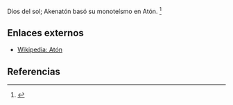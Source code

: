 Dios del sol; Akenatón basó su monoteísmo en Atón. <ref name="n0">{{lib|LU|95|5|6-7,11}}</ref> 

== Enlaces externos ==

* [https://es.wikipedia.org/wiki/Atón Wikipedia: Atón]


== Referencias ==

<references/>
